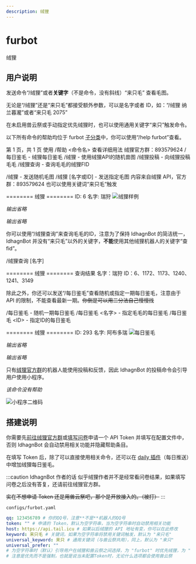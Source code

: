 ```yaml
---
description: 绒狸
---
```


# furbot
绒狸

## 用户说明
发送命令“/绒狸”或者**关键字**（不是命令，没有斜线）“来只毛” 查看毛图。

无论是“/绒狸”还是“来只毛”都接受额外参数，可以是名字或者 ID，如：“/绒狸 纳兰暮瀧”或者“来只毛 2075”

在未启用兽云祭或手动指定优先绒狸时，也可以使用通用关键字“来只”触发命令。

以下所有命令的帮助均位于 furbot [子分类](/docs/guide/concepts/help)中，你可以使用“/help furbot”查看。

<Example input="help furbot">

第 1 页，共 1 页
使用 /帮助 &lt;命令名&gt; 查看详细用法
绒狸官方群：893579624
/每日鉴毛 - 绒狸每日鉴毛
/绒狸 - 使用绒狸API的随机兽图
/绒狸投稿 - 向绒狸投稿毛毛
/绒狸查询 - 查询毛毛的绒狸FID

</Example>

<Command name="绒狸" brief="使用绒狸API的随机兽图" perm="furbot.picture">

/绒狸 - 发送随机毛图
/绒狸 [名字或ID] - 发送指定毛图
内容来自绒狸 API，官方群：893579624
也可以使用关键词“来只毛”触发

</Command>
<Example input="绒狸">

======== 绒狸 ========
ID: 6
名字: 瑞狩
![绒狸样例](/example/furbot/random.jpg)

</Example>
<Example input="绒狸 瑞狩" collapsed>

*输出省略*

</Example>
<Example input="绒狸 6" collapsed>

*输出省略*

</Example>

你可以使用“/绒狸查询”来查询毛毛的ID，注意为了保持 IdhagnBot 的简洁统一，IdhagnBot 并没有“来只毛”以外的关键字，**不能**使用其他绒狸机器人的关键字“查fid”。

<Command name="绒狸查询" brief="查询毛毛的绒狸FID" perm="furbot.query">

/绒狸查询 [名字]

</Command>
<Example input="绒狸查询 瑞狩">

======== 绒狸 ========
查询结果
名字：瑞狩
ID：6、1172、1173、1240、1241、3149

</Example>

除此之外，你还可以发送“/每日鉴毛”查看随机或指定一期每日鉴毛，注意由于 API 的限制，不能查看最新一期。~~你倒是可以用二分法自己慢慢找~~

<Command name="每日鉴毛" brief="绒狸每日鉴毛" perm="furbot.daily">

/每日鉴毛 - 随机一期每日鉴毛
/每日鉴毛 &lt;名字&gt; - 指定毛毛的每日鉴毛
/每日鉴毛 &lt;ID&gt; - 指定ID的每日鉴毛

</Command>
<Example input="每日鉴毛">

======== 绒狸 ========
ID: 293
名字: 阿布多瑞
![每日鉴毛](/example/furbot/daily.jpg)

</Example>
<Example input="每日鉴毛 阿布多瑞" collapsed>

*输出省略*

</Example>
<Example input="每日鉴毛 293" collapsed>

*输出省略*

</Example>

只有[绒狸官方群](https://jq.qq.com/?_wv=1027&k=5YmdAAH9)的机器人能使用投稿和反馈，因此 IdhagnBot 的投稿命令会引导用户使用小程序。

<Command name="绒狸投稿" brief="向绒狸投稿毛毛" perm="furbot.submit">

*该命令没有帮助*

</Command>
<Example input="绒狸投稿">

![小程序二维码](https://s2.loli.net/2022/04/12/kpaO594er6RXQ7D.jpg)

</Example>

## 搭建说明
你需要先[前往绒狸官方群](https://jq.qq.com/?_wv=1027&k=5YmdAAH9)或[填写问卷](https://wj.qq.com/s2/9668371/f3bc/)申请一个 API Token 并填写在配置文件中，否则 IdhagnBot 会自动禁用相关功能并隐藏帮助条目。

在填写 Token 后，除了可以直接使用相关命令，还可以在 [daily 插件](/docs/guide/plugins/daily#搭建说明)（每日推送）中增加绒狸每日鉴毛。

:::caution IdhagnBot 作者的话
似乎绒狸作者并不是经常看问卷结果，如果填写问卷之后没有答复，还请前往绒狸官方群。

~~实在不想申请 Token 还是用兽云祭吧，那个是开放接入的。（被打）~~
:::

`configs/furbot.yaml`
```yaml
qq: 123456789 # 你的QQ号，注意**不是**机器人的QQ号
token: "" # 申请的 Token，默认为空字符串，当为空字符串时自动禁用相关功能
host: https://api.tail.icu # 如果以后绒狸的 API 地址有变，你可以在此修改
keyword: 来只毛 # 关键词，如果为空字符串将禁用关键词触发，默认为 "来只毛"
universal_keyword: 来只 # 通用关键词（与兽云祭共用），同上，默认为 "来只"
universal_prefer: ""
# 为空字符串时（默认）引导用户在绒狸和兽云祭之间选择，为 "furbot" 时优先绒狸，为 "foxtail" 时优先兽云祭
# 注意是优先而不是强制，也就是说当未配置Token时，无论什么选项都会使用兽云祭
```
